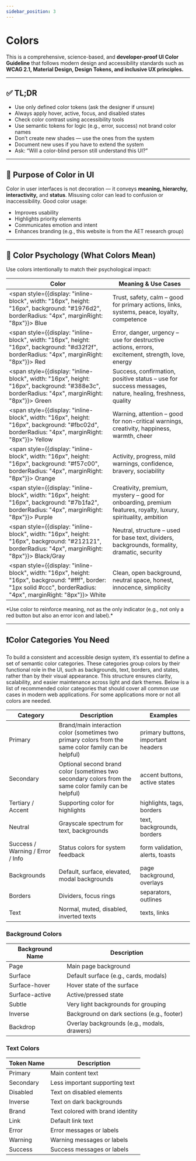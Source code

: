 ```yaml
---
sidebar_position: 3
---
```



# Colors

This is a comprehensive, science-based, and **developer-proof UI Color Guideline** that follows modern design and accessibility standards such as **WCAG 2.1, Material Design, Design Tokens, and inclusive UX principles.**

---

## ✅ TL;DR
- Use only defined color tokens (ask the designer if unsure)
- Always apply hover, active, focus, and disabled states
- Check color contrast using accessibility tools
- Use semantic tokens for logic (e.g., error, success) not brand color names
- Don’t create new shades — use the ones from the system
- Document new uses if you have to extend the system
- Ask: “Will a color-blind person still understand this UI?”

---

## 🎯 Purpose of Color in UI

Color in user interfaces is not decoration — it conveys **meaning, hierarchy, interactivity,** and **status**. Misusing color can lead to confusion or inaccessibility. Good color usage:

- Improves usability
- Highlights priority elements
- Communicates emotion and intent
- Enhances branding (e.g., this website is from the AET research group)

---

## 🧠 Color Psychology (What Colors Mean)

Use colors intentionally to match their psychological impact:

| Color                                                                                                                                                                       | Meaning & Use Cases                                                                                           |
|-----------------------------------------------------------------------------------------------------------------------------------------------------------------------------|---------------------------------------------------------------------------------------------------------------|
| <span style={{display: "inline-block", width: "16px", height: "16px", background: "#1976d2", borderRadius: "4px", marginRight: "8px"}}></span> Blue                         | Trust, safety, calm – good for primary actions, links, systems, peace, loyalty, competence                    |
| <span style={{display: "inline-block", width: "16px", height: "16px", background: "#d32f2f", borderRadius: "4px", marginRight: "8px"}}></span> Red                          | Error, danger, urgency – use for destructive actions, errors, excitement, strength, love, energy              |
| <span style={{display: "inline-block", width: "16px", height: "16px", background: "#388e3c", borderRadius: "4px", marginRight: "8px"}}></span> Green                        | Success, confirmation, positive status – use for success messages, nature, healing, freshness, quality        |
| <span style={{display: "inline-block", width: "16px", height: "16px", background: "#fbc02d", borderRadius: "4px", marginRight: "8px"}}></span> Yellow                       | Warning, attention – good for non-critical warnings, creativity, happiness, warmth, cheer                     |
| <span style={{display: "inline-block", width: "16px", height: "16px", background: "#f57c00", borderRadius: "4px", marginRight: "8px"}}></span> Orange                       | Activity, progress, mild warnings, confidence, bravery, sociability                                           |
| <span style={{display: "inline-block", width: "16px", height: "16px", background: "#7b1fa2", borderRadius: "4px", marginRight: "8px"}}></span> Purple                       | Creativity, premium, mystery – good for onboarding, premium features, royalty, luxury, spirituality, ambition |
| <span style={{display: "inline-block", width: "16px", height: "16px", background: "#212121", borderRadius: "4px", marginRight: "8px"}}></span> Black/Gray                   | Neutral, structure – used for base text, dividers, backgrounds, formality, dramatic, security                 |
| <span style={{display: "inline-block", width: "16px", height: "16px", background: "#fff", border: "1px solid #ccc", borderRadius: "4px", marginRight: "8px"}}></span> White | Clean, open background, neutral space, honest, innocence, simplicity                                          |

<Callout variant={CalloutVariant.Success}>
    *Use color to reinforce meaning, not as the only indicator (e.g., not only a red button but also an error icon and label).*
</Callout>

---

## ❗️Color Categories You Need
To build a consistent and accessible design system, it’s essential to define a set of semantic color categories.
These categories group colors by their functional role in the UI, such as backgrounds, text, borders, and states, rather than by their visual appearance.
This structure ensures clarity, scalability, and easier maintenance across light and dark themes.
Below is a list of recommended color categories that should cover all common use cases in modern web applications.
For some applications more or not all colors are needed.

| Category                         | Description                                                                                            | Examples                           |
|----------------------------------|--------------------------------------------------------------------------------------------------------|------------------------------------|
| Primary                          | Brand/main interaction color (sometimes two primary colors from the same color family can be helpful)  | primary buttons, important headers |
| Secondary                        | Optional second brand color (sometimes two secondary colors from the same color family can be helpful) | accent buttons, active states      |
| Tertiary / Accent                | Supporting color for highlights                                                                        | highlights, tags, borders          |
| Neutral                          | Grayscale spectrum for text, backgrounds                                                               | text, backgrounds, borders         |
| Success / Warning / Error / Info | Status colors for system feedback                                                                      | form validation, alerts, toasts    |
| Backgrounds                      | Default, surface, elevated, modal backgrounds                                                          | page background, overlays          |
| Borders                          | Dividers, focus rings                                                                                  | separators, outlines               |
| Text                             | Normal, muted, disabled, inverted texts                                                                | texts, links                       |

### Background Colors

| Background Name | Description                                 |
|-----------------|---------------------------------------------|
| Page            | Main page background                        |
| Surface         | Default surface (e.g., cards, modals)       |
| Surface-hover   | Hover state of the surface                  |
| Surface-active  | Active/pressed state                        |
| Subtle          | Very light backgrounds for grouping         |
| Inverse         | Background on dark sections (e.g., footer)  |
| Backdrop        | Overlay backgrounds (e.g., modals, drawers) |

### Text Colors

| Token Name | Description                      |
|------------|----------------------------------|
| Primary    | Main content text                |
| Secondary  | Less important supporting text   |
| Disabled   | Text on disabled elements        |
| Inverse    | Text on dark backgrounds         |
| Brand      | Text colored with brand identity |
| Link       | Default link text                |
| Error      | Error messages or labels         |
| Warning    | Warning messages or labels       |
| Success    | Success messages or labels       |

